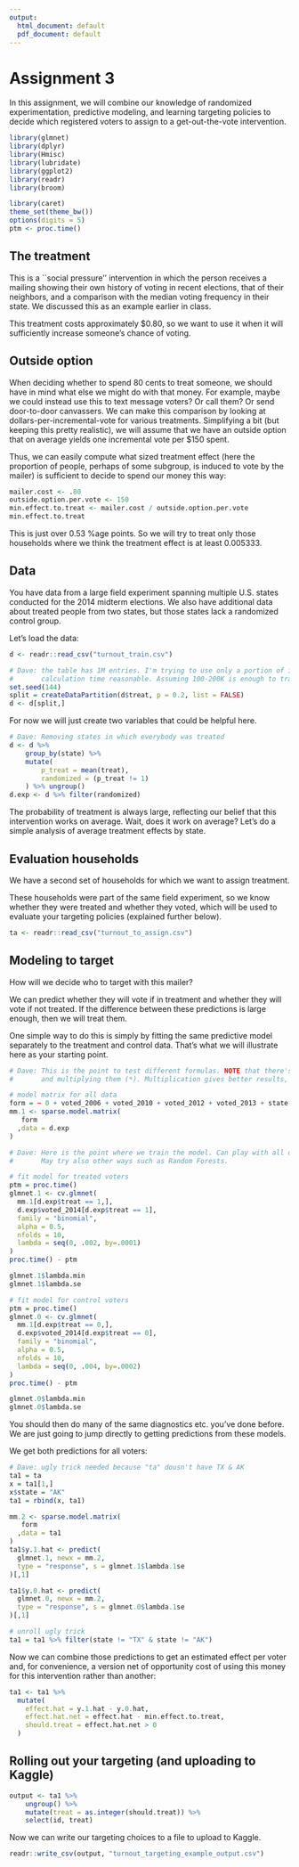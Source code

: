 ---
output:
  html_document: default
  pdf_document: default
---
# Assignment 3
In this assignment, we will combine our knowledge of randomized experimentation, predictive modeling, and learning targeting policies to decide which registered voters to assign to a get-out-the-vote intervention.

```{r, message=FALSE, results='hide'}
library(glmnet)
library(dplyr)
library(Hmisc)
library(lubridate)
library(ggplot2)
library(readr)
library(broom)

library(caret)
theme_set(theme_bw())
options(digits = 5)
ptm <- proc.time()
```

## The treatment
This is a ``social pressure'' intervention in which the person receives a mailing showing their own history of voting in recent elections, that of their neighbors, and a comparison with the median voting frequency in their state. We discussed this as an example earlier in class.

This treatment costs approximately $0.80, so we want to use it when it will sufficiently increase someone's chance of voting.

## Outside option
When deciding whether to spend 80 cents to treat someone, we should have in mind what else we might do with that money. For example, maybe we could instead use this to text message voters? Or call them? Or send door-to-door canvassers. We can make this comparison by looking at dollars-per-incremental-vote for various treatments. Simplifying a bit (but keeping this pretty realistic), we will assume that we have an outside option that on average yields one incremental vote per $150 spent. 

Thus, we can easily compute what sized treatment effect (here the proportion of people, perhaps of some subgroup, is induced to vote by the mailer) is sufficient to decide to spend our money this way:
```{r}
mailer.cost <- .80
outside.option.per.vote <- 150
min.effect.to.treat <- mailer.cost / outside.option.per.vote
min.effect.to.treat
```
This is just over 0.53 %age points. So we will try to treat only those households where we think the treatment effect is at least 0.005333.

## Data
You have data from a large field experiment spanning multiple U.S. states conducted for the 2014 midterm elections. We also have additional data about treated people from two states, but those states lack a randomized control group.

Let's load the data:
```{r}
d <- readr::read_csv("turnout_train.csv")

# Dave: the table has 1M entries. I'm trying to use only a portion of it to make
#       calculation time reasonable. Assuming 100-200K is enough to train
set.seed(144)
split = createDataPartition(d$treat, p = 0.2, list = FALSE)
d <- d[split,]
```

For now we will just create two variables that could be helpful here.
```{r}
# Dave: Removing states in which everybody was treated
d <- d %>%
    group_by(state) %>%
    mutate(
        p_treat = mean(treat),
        randomized = (p_treat != 1)
    ) %>% ungroup()
d.exp <- d %>% filter(randomized)
```

The probability of treatment is always large, reflecting our belief that this intervention works on average. Wait, does it work on average? Let's do a simple analysis of average treatment effects by state.

## Evaluation households
We have a second set of households for which we want to assign treatment.

These households were part of the same field experiment, so we know whether they were treated and whether they voted, which will be used to evaluate your targeting policies (explained further below). 

```{r}
ta <- readr::read_csv("turnout_to_assign.csv")
```


## Modeling to target
How will we decide who to target with this mailer?

We can predict whether they will vote if in treatment and whether they will vote if not treated. If the difference between these predictions is large enough, then we will treat them.

One simple way to do this is simply by fitting the same predictive model separately to the treatment and control data. That's what we will illustrate here as your starting point.

```{r}
# Dave: This is the point to test different formulas. NOTE that there's a diff between adding variables (+)
#       and multiplying them (*). Multiplication gives better results, but take too much time to calculate.

# model matrix for all data
form = ~ 0 + voted_2006 + voted_2010 + voted_2012 + voted_2013 + state + white + female + voted_2006 * voted_2010 * voted_2012 * voted_2013 * state * white * female + hispanic + black + i_age 
mm.1 <- sparse.model.matrix(
   form
  ,data = d.exp
)

# Dave: Here is the point where we train the model. Can play with all different arguments (alpha, lambda, nfolds)
#       May try also other ways such as Random Forests.

# fit model for treated voters
ptm = proc.time()
glmnet.1 <- cv.glmnet(
  mm.1[d.exp$treat == 1,],
  d.exp$voted_2014[d.exp$treat == 1],
  family = "binomial",
  alpha = 0.5,
  nfolds = 10,
  lambda = seq(0, .002, by=.0001)
)
proc.time() - ptm

glmnet.1$lambda.min
glmnet.1$lambda.se
```

```{r}
# fit model for control voters
ptm = proc.time()
glmnet.0 <- cv.glmnet(
  mm.1[d.exp$treat == 0,],
  d.exp$voted_2014[d.exp$treat == 0],
  family = "binomial",
  alpha = 0.5,
  nfolds = 10,
  lambda = seq(0, .004, by=.0002) 
)
proc.time() - ptm

glmnet.0$lambda.min
glmnet.0$lambda.se

```

You should then do many of the same diagnostics etc. you've done before. We are just going to jump directly to getting predictions from these models. 


We get both predictions for all voters:
```{r}
# Dave: ugly trick needed because "ta" dousn't have TX & AK
ta1 = ta
x = ta1[1,]
x$state = "AK"
ta1 = rbind(x, ta1)

mm.2 <- sparse.model.matrix(
   form
  ,data = ta1
)
ta1$y.1.hat <- predict(
  glmnet.1, newx = mm.2,
  type = "response", s = glmnet.1$lambda.1se
)[,1]

ta1$y.0.hat <- predict(
  glmnet.0, newx = mm.2,
  type = "response", s = glmnet.0$lambda.1se
)[,1]

# unroll ugly trick
ta1 = ta1 %>% filter(state != "TX" & state != "AK")
```

Now we can combine those predictions to get an estimated effect per voter and, for convenience, a version net of opportunity cost of using this money for this intervention rather than another:
```{r}
ta1 <- ta1 %>%
  mutate(
    effect.hat = y.1.hat - y.0.hat,
    effect.hat.net = effect.hat - min.effect.to.treat,
    should.treat = effect.hat.net > 0
  )

```



## Rolling out your targeting (and uploading to Kaggle)


```{r}
output <- ta1 %>%
    ungroup() %>%
    mutate(treat = as.integer(should.treat)) %>%
    select(id, treat)
```

Now we can write our targeting choices to a file to upload to Kaggle.
```{r}
readr::write_csv(output, "turnout_targeting_example_output.csv")
```

